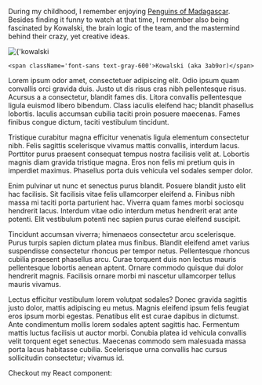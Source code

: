 
<HeroTitle title='Attention is All What You Need'  />

<HeroImage src="/images/blogs/peng/penguins.jpg" />
<HeroSubTitle subtitle='Is Attention really what you need or is it what you barely do ?' date='Dec 21, 2024'  />


<section className='flex flex-col items-start w-[800px] py-[40px] font-sans ' >

During my childhood, I remember enjoying [Penguins of Madagascar](https://en.wikipedia.org/wiki/Penguins_of_Madagascar). Besides finding it funny to watch at that time, I remember also being fascinated by Kowalski, the brain logic of the team, and the mastermind behind their crazy, yet creative ideas.

<div className='h-[40px]' />

<div className='w-[800px] flex  flex-col gap-2 items-center justify-center' >
    <Image src="/images/blogs/peng/kowalski.jpg" alt={'kowalski pic'} height={100} width={160} className="object-contain w-[800px]" />

    <span className='font-sans text-gray-600'>Kowalski (aka 3ab9or)</span>
</div>


<div className='h-[20px]' />

Lorem ipsum odor amet, consectetuer adipiscing elit. Odio ipsum quam convallis orci gravida duis. Justo ut dis risus cras nibh pellentesque risus. Acursus a a consectetur, blandit fames dis. Litora convallis pellentesque ligula euismod libero bibendum. Class iaculis eleifend hac; blandit phasellus lobortis. Iaculis accumsan cubilia taciti proin posuere maecenas. Fames finibus congue dictum, taciti vestibulum tincidunt.

<div className='h-[20px]' />

Tristique curabitur magna efficitur venenatis ligula elementum consectetur nibh. Felis sagittis scelerisque vivamus mattis convallis, interdum lacus. Porttitor purus praesent consequat tempus nostra facilisis velit at. Lobortis magnis diam gravida tristique magna. Eros non felis mi pretium quis in imperdiet maximus. Phasellus porta duis vehicula vel sodales semper dolor.

<div className='h-[20px]' />

Enim pulvinar ut nunc et senectus purus blandit. Posuere blandit justo elit hac facilisis. Sit facilisis vitae felis ullamcorper eleifend a. Finibus nibh massa mi taciti porta parturient hac. Viverra quam fames morbi sociosqu hendrerit lacus. Interdum vitae odio interdum metus hendrerit erat ante potenti. Elit vestibulum potenti nec sapien purus curae eleifend suscipit.

<div className='h-[20px]' />

Tincidunt accumsan viverra; himenaeos consectetur arcu scelerisque. Purus turpis sapien dictum platea mus finibus. Blandit eleifend amet varius suspendisse consectetur rhoncus per tempor netus. Pellentesque rhoncus cubilia praesent phasellus arcu. Curae torquent duis non lectus mauris pellentesque lobortis aenean aptent. Ornare commodo quisque dui dolor hendrerit magnis. Facilisis ornare morbi mi nascetur ullamcorper tellus mauris vivamus.

<div className='h-[20px]' />

Lectus efficitur vestibulum lorem volutpat sodales? Donec gravida sagittis justo dolor, mattis adipiscing eu metus. Magnis eleifend ipsum felis feugiat eros ipsum morbi egestas. Penatibus elit est curae dapibus in dictumst. Ante condimentum mollis lorem sodales aptent sagittis hac. Fermentum mattis luctus facilisis ut auctor morbi. Conubia platea id vehicula convallis velit torquent eget senectus. Maecenas commodo sem malesuada massa porta lacus habitasse cubilia. Scelerisque urna convallis hac cursus sollicitudin consectetur; vivamus id. 

<div className='h-[20px]' />

Checkout my React component:
 </section>